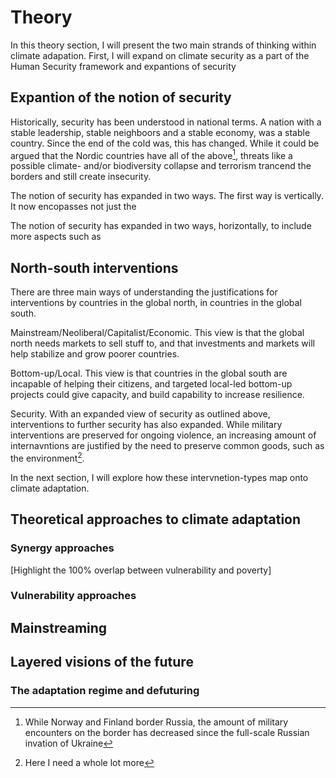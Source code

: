 # Theory

In this theory section, I will present the two main strands of thinking within climate adapation. First, I will expand on climate security as a part of the Human Security framework and expantions of security

## Expantion of the notion of security

Historically, security has been understood in national terms. A nation with a stable leadership, stable neighboors and a stable economy, was a stable country. Since the end of the cold was, this has changed. While it could be argued that the Nordic countries have all of the above[^1], threats like a possible climate- and/or biodiversity collapse and terrorism trancend the borders and still create insecurity. 

The notion of security has expanded in two ways. The first way is vertically. It now encopasses not just the 

The notion of security has expanded in two ways, horizontally, to include more aspects such as 

## North-south interventions

There are three main ways of understanding the justifications for interventions by countries in the global north, in countries in the global south.

Mainstream/Neoliberal/Capitalist/Economic. This view is that the global north needs markets to sell stuff to, and that investments and markets will help stabilize and grow poorer countries.

Bottom-up/Local. This view is that countries in the global south are incapable of helping their citizens, and targeted local-led bottom-up projects could give capacity, and build capability to increase resilience.

Security. With an expanded view of security as outlined above, interventions to further security has also expanded. While military interventions are preserved for ongoing violence, an increasing amount of internavntions are justified by the need to preserve common goods, such as the environment[^2]. 

In the next section, I will explore how these intervnetion-types map onto climate adaptation. 

## Theoretical approaches to climate adaptation {#sec-adaptation-theory}



### Synergy approaches {#sec-synergy}

[Highlight the 100% overlap between vulnerability and poverty]

### Vulnerability approaches



## Mainstreaming


## Layered visions of the future

### The adaptation regime and defuturing

[^1]: While Norway and Finland border Russia, the amount of military encounters on the border has decreased since the full-scale Russian invation of Ukraine
[^2]: Here I need a whole lot more 
